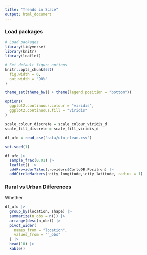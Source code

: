 ```yaml
---
title: "Trends in Space"
output: html_document
---
```

### Load packages
```r
# Load packages
library(tidyverse)
library(knitr)
library(leaflet)

# Set default figure options
knitr::opts_chunk$set(
  fig.width = 6,
  out.width = "90%"
)

theme_set(theme_bw() + theme(legend.position = "bottom"))

options(
  ggplot2.continuous.colour = "viridis",
  ggplot2.continuous.fill = "viridis"
)

scale_colour_discrete = scale_colour_viridis_d
scale_fill_discrete = scale_fill_viridis_d
```


```r
df_ufo = read_csv("data/ufo_clean.csv")
```


```r
set.seed(1)

df_ufo |> 
  sample_frac(0.01) |> 
  leaflet() |> 
  addProviderTiles(providers$CartoDB.Positron) |> 
  addCircleMarkers(~city_longitude,~city_latitude, radius = 1) 
```


### Rural vs Urban Differences
Whether
```r
df_ufo |> 
  group_by(location, shape) |> 
  summarize(n_obs = n()) |> 
  arrange(desc(n_obs)) |> 
  pivot_wider(
    names_from = "location",
    values_from = "n_obs"
  ) |> 
  head(10) |> 
  kable()
```

